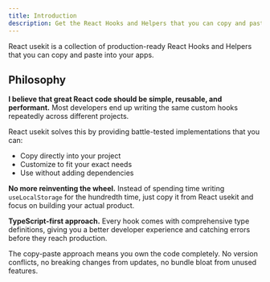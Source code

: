 ```yaml
---
title: Introduction
description: Get the React Hooks and Helpers that you can copy and paste into your apps.
---
```


React usekit is a collection of production-ready React Hooks and Helpers that you can copy and paste into your apps.

## Philosophy

**I believe that great React code should be simple, reusable, and performant.** Most developers end up writing the same custom hooks repeatedly across different projects.

React usekit solves this by providing battle-tested implementations that you can:

- Copy directly into your project
- Customize to fit your exact needs
- Use without adding dependencies

**No more reinventing the wheel.** Instead of spending time writing `useLocalStorage` for the hundredth time, just copy it from React usekit and focus on building your actual product.

**TypeScript-first approach.** Every hook comes with comprehensive type definitions, giving you a better developer experience and catching errors before they reach production.

The copy-paste approach means you own the code completely. No version conflicts, no breaking changes from updates, no bundle bloat from unused features.
